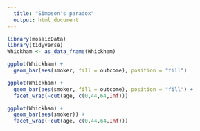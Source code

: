 ```yaml
---
  title: "Simpson's paradox"
  output: html_document
---
```


```r
library(mosaicData)
library(tidyverse)
Whickham <- as_data_frame(Whickham)
```

```r
ggplot(Whickham) +
  geom_bar(aes(smoker, fill = outcome), position = "fill") 
```

```r
ggplot(Whickham) +
  geom_bar(aes(smoker, fill = outcome), position = "fill") +
  facet_wrap(~cut(age, c(0,44,64,Inf)))
```

```r
ggplot(Whickham) +
  geom_bar(aes(smoker)) +
  facet_wrap(~cut(age, c(0,44,64,Inf)))
```

